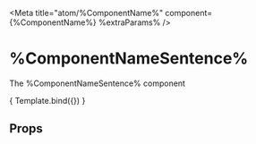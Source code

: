  <!-- This file was automatically generated by [BuildCom](https://www.npmjs.com/package/buildcom) -->


<Meta
  title="atom/%ComponentName%"
  component={%ComponentName%}
  %extraParams%
/>


# %ComponentNameSentence%

The %ComponentNameSentence% component

<Canvas withSource="open">
  <Story name="Default">
    { Template.bind({}) }
  </Story>
</Canvas>

## Props

<ArgsTable of={%ComponentName%} />
